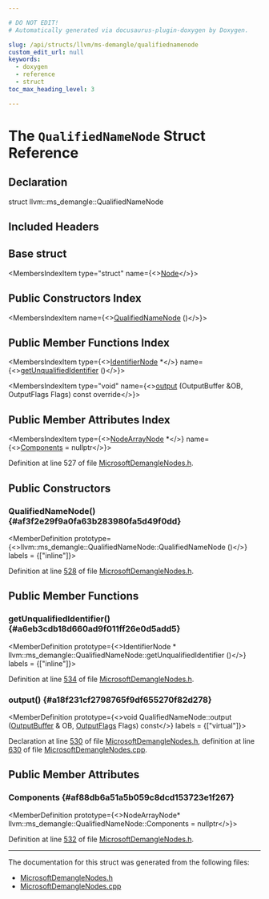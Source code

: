 ```yaml
---

# DO NOT EDIT!
# Automatically generated via docusaurus-plugin-doxygen by Doxygen.

slug: /api/structs/llvm/ms-demangle/qualifiednamenode
custom_edit_url: null
keywords:
  - doxygen
  - reference
  - struct
toc_max_heading_level: 3

---
```





# The `QualifiedNameNode` Struct Reference

<DoxygenPage pluginConfig={pluginConfig}>



## Declaration

<CodeBlock>struct llvm::ms_demangle::QualifiedNameNode</CodeBlock>

## Included Headers

<IncludesList>
<IncludesListItem
  filePath="llvm/Demangle/MicrosoftDemangleNodes.h"
  permalink="/docs/api/files/include/include/llvm/include/llvm/demangle/microsoftdemanglenodes-h"
  isLocal="true" />
</IncludesList>

## Base struct

<MembersIndex>

<MembersIndexItem
  type="struct"
  name={<><a href="/docs/api/structs/llvm/ms-demangle/node">Node</a></>}>
</MembersIndexItem>

</MembersIndex>

## Public Constructors Index

<MembersIndex>

<MembersIndexItem
  name={<><a href="#af3f2e29f9a0fa63b283980fa5d49f0dd">QualifiedNameNode</a> ()</>}>
</MembersIndexItem>

</MembersIndex>

## Public Member Functions Index

<MembersIndex>

<MembersIndexItem
  type={<><a href="/docs/api/structs/llvm/ms-demangle/identifiernode">IdentifierNode</a> &#42;</>}
  name={<><a href="#a6eb3cdb18d660ad9f011ff26e0d5add5">getUnqualifiedIdentifier</a> ()</>}>
</MembersIndexItem>

<MembersIndexItem
  type="void"
  name={<><a href="#a18f231cf2798765f9df655270f82d278">output</a> (OutputBuffer &amp;OB, OutputFlags Flags) const override</>}>
</MembersIndexItem>

</MembersIndex>

## Public Member Attributes Index

<MembersIndex>

<MembersIndexItem
  type={<><a href="/docs/api/structs/llvm/ms-demangle/nodearraynode">NodeArrayNode</a> &#42;</>}
  name={<><a href="#af88db6a51a5b059c8dcd153723e1f267">Components</a> = nullptr</>}>
</MembersIndexItem>

</MembersIndex>


Definition at line 527 of file <a href="/docs/api/files/include/include/llvm/include/llvm/demangle/microsoftdemanglenodes-h">MicrosoftDemangleNodes.h</a>.

<SectionDefinition>

## Public Constructors

### QualifiedNameNode() {#af3f2e29f9a0fa63b283980fa5d49f0dd}

<MemberDefinition
  prototype={<>llvm::ms&#95;demangle::QualifiedNameNode::QualifiedNameNode ()</>}
  labels = {["inline"]}>

Definition at line <a href="/docs/api/files/include/include/llvm/include/llvm/demangle/microsoftdemanglenodes-h/#l00528">528</a> of file <a href="/docs/api/files/include/include/llvm/include/llvm/demangle/microsoftdemanglenodes-h">MicrosoftDemangleNodes.h</a>.
</MemberDefinition>

</SectionDefinition>

<SectionDefinition>

## Public Member Functions

### getUnqualifiedIdentifier() {#a6eb3cdb18d660ad9f011ff26e0d5add5}

<MemberDefinition
  prototype={<>IdentifierNode &#42; llvm::ms&#95;demangle::QualifiedNameNode::getUnqualifiedIdentifier ()</>}
  labels = {["inline"]}>

Definition at line <a href="/docs/api/files/include/include/llvm/include/llvm/demangle/microsoftdemanglenodes-h/#l00534">534</a> of file <a href="/docs/api/files/include/include/llvm/include/llvm/demangle/microsoftdemanglenodes-h">MicrosoftDemangleNodes.h</a>.
</MemberDefinition>

### output() {#a18f231cf2798765f9df655270f82d278}

<MemberDefinition
  prototype={<>void QualifiedNameNode::output (<a href="/docs/api/classes/outputbuffer">OutputBuffer</a> &amp; OB, <a href="/docs/api/namespaces/llvm/ms-demangle/#a9e06032afffbcfd197a80acc92afce93">OutputFlags</a> Flags) const</>}
  labels = {["virtual"]}>

Declaration at line <a href="/docs/api/files/include/include/llvm/include/llvm/demangle/microsoftdemanglenodes-h/#l00530">530</a> of file <a href="/docs/api/files/include/include/llvm/include/llvm/demangle/microsoftdemanglenodes-h">MicrosoftDemangleNodes.h</a>, definition at line <a href="/docs/api/files/lib/lib/demangle/microsoftdemanglenodes-cpp/#l00630">630</a> of file <a href="/docs/api/files/lib/lib/demangle/microsoftdemanglenodes-cpp">MicrosoftDemangleNodes.cpp</a>.
</MemberDefinition>

</SectionDefinition>

<SectionDefinition>

## Public Member Attributes

### Components {#af88db6a51a5b059c8dcd153723e1f267}

<MemberDefinition
  prototype={<>NodeArrayNode&#42; llvm::ms&#95;demangle::QualifiedNameNode::Components = nullptr</>}>

Definition at line <a href="/docs/api/files/include/include/llvm/include/llvm/demangle/microsoftdemanglenodes-h/#l00532">532</a> of file <a href="/docs/api/files/include/include/llvm/include/llvm/demangle/microsoftdemanglenodes-h">MicrosoftDemangleNodes.h</a>.
</MemberDefinition>

</SectionDefinition>

<hr/>

The documentation for this struct was generated from the following files:

<ul>
<li><a href="/docs/api/files/include/include/llvm/include/llvm/demangle/microsoftdemanglenodes-h">MicrosoftDemangleNodes.h</a></li>
<li><a href="/docs/api/files/lib/lib/demangle/microsoftdemanglenodes-cpp">MicrosoftDemangleNodes.cpp</a></li>
</ul>

</DoxygenPage>
